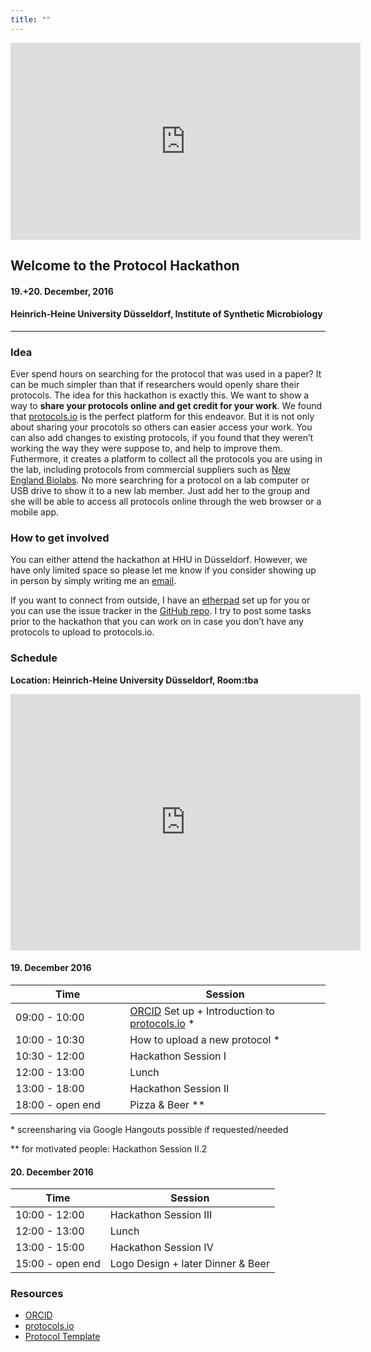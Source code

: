 ```yaml
---
title: ""
---
```


<iframe width="560" height="315" src="https://www.youtube.com/embed/wvqw6PPl0eY" frameborder="0" allowfullscreen></iframe>

## Welcome to the Protocol Hackathon

#### 19.+20. December, 2016
#### Heinrich-Heine University Düsseldorf, Institute of Synthetic Microbiology

---
### Idea

Ever spend hours on searching for the protocol that was used in a paper? It can be much simpler than that if researchers would openly share their protocols. The idea for this hackathon is exactly this. We want to show a way to __share your protocols online and get credit for your work__. We found that [protocols.io](https://www.protocols.io) is the perfect platform for this endeavor. But it is not only about sharing your procotols so others can easier access your work. You can also add changes to existing protocols, if you found that they weren't working the way they were suppose to, and help to improve them. Futhermore, it creates a platform to collect all the protocols you are using in the lab, including protocols from commercial suppliers such as [New England Biolabs](https://www.protocols.io/groups/new-england-biolabs-neb). No more searchring for a protocol on a lab computer or USB drive to show it to a new lab member. Just add her to the group and she will be able to access all protocols online through the web browser or a mobile app.

### How to get involved

You can either attend the hackathon at HHU in Düsseldorf. However, we have only limited space so please let me know if you consider showing up in person by simply writing me an [email](mailto:nicolasschmelling@gmail.com).

If you want to connect from outside, I have an [etherpad](https://public.etherpad-mozilla.org/p/dfttlIanxu) set up for you or you can use the issue tracker in the [GitHub repo](https://github.com/schmelling/protocol_hackathon). I try to post some tasks prior to the hackathon that you can work on in case you don't have any protocols to upload to protocols.io.

### Schedule
__Location: Heinrich-Heine University Düsseldorf, Room:tba__

<iframe src="https://www.google.com/maps/embed?pb=!1m18!1m12!1m3!1d2500.678570412681!2d6.79732842441149!3d51.18814698875175!2m3!1f0!2f0!3f0!3m2!1i1024!2i768!4f13.1!3m3!1m2!1s0x0%3A0x0!2zNTHCsDExJzE3LjMiTiA2wrA0Nyc1Ni4yIkU!5e0!3m2!1sde!2sde!4v1481360333246" width="560" height="410" frameborder="0" style="border:0" allowfullscreen></iframe>

#### 19. December 2016
Time | Session
---- | -------
09:00 - 10:00 | [ORCID](https://orcid.org) Set up + Introduction to [protocols.io](https://www.protocols.io) *
10:00 - 10:30 | How to upload a new protocol *
10:30 - 12:00 | Hackathon Session I
12:00 - 13:00 | Lunch
13:00 - 18:00 | Hackathon Session II
18:00 - open end | Pizza & Beer **

<nowiki>*</nowiki> screensharing via Google Hangouts possible if requested/needed

<nowiki>**</nowiki> for motivated people: Hackathon Session II.2

#### 20. December 2016
Time | Session
---- | -------
10:00 - 12:00 | Hackathon Session III
12:00 - 13:00 | Lunch
13:00 - 15:00 | Hackathon Session IV
15:00 - open end | Logo Design + later Dinner & Beer

### Resources

* [ORCID](https://orcid.org)
* [protocols.io](https://www.protocols.io)
* [Protocol Template](https://docs.google.com/document/d/1NX-07dy9ptrPwhF9-g8ktGHTJ9HPI5JmEZK0bdv82fA/edit?usp=sharing)